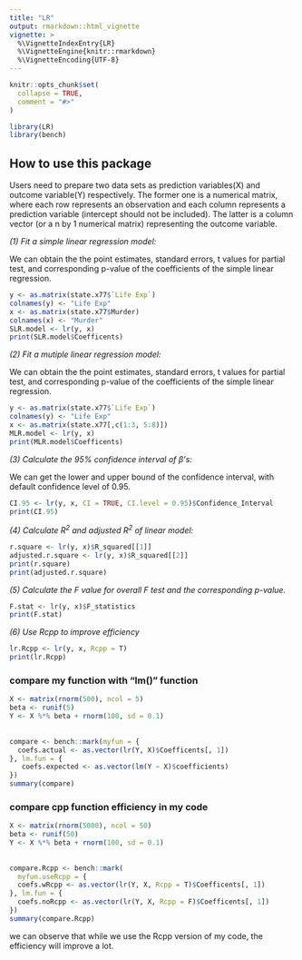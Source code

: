 ```yaml
---
title: "LR"
output: rmarkdown::html_vignette
vignette: >
  %\VignetteIndexEntry{LR}
  %\VignetteEngine{knitr::rmarkdown}
  %\VignetteEncoding{UTF-8}
---
```


```r
knitr::opts_chunk$set(
  collapse = TRUE,
  comment = "#>"
)
```

```r
library(LR)
library(bench)
```

## How to use this package

Users need to prepare two data sets as prediction variables(X) and outcome variable(Y) respectively. The former one is a numerical matrix, where each row represents an observation and each column represents a prediction variable (intercept should not be included). The latter is a column vector (or a n by 1 numerical matrix) representing the outcome variable. 

*(1) Fit a simple linear regression model:*

We can obtain the the point estimates, standard errors, t values for partial test, and corresponding p-value of the coefficients of the simple linear regression.

```r
y <- as.matrix(state.x77$`Life Exp`)
colnames(y) <- "Life Exp"
x <- as.matrix(state.x77$Murder)
colnames(x) <- "Murder"
SLR.model <- lr(y, x)
print(SLR.model$Coefficents)
```
*(2) Fit a mutiple linear regression model:*

We can obtain the the point estimates, standard errors, t values for partial test, and corresponding p-value of the coefficients of the simple linear regression.

```r
y <- as.matrix(state.x77$`Life Exp`)
colnames(y) <- "Life Exp"
x <- as.matrix(state.x77[,c(1:3, 5:8)])
MLR.model <- lr(y, x)
print(MLR.model$Coefficents)
```

*(3) Calculate the 95% confidence interval of $\beta$'s:*

We can get the lower and upper bound of the confidence interval, with default confidence level of 0.95.

```r
CI.95 <- lr(y, x, CI = TRUE, CI.level = 0.95)$Confidence_Interval
print(CI.95)
```

*(4) Calculate $R^2$ and adjusted $R^2$ of linear model:*

```r
r.square <- lr(y, x)$R_squared[[1]]
adjusted.r.square <- lr(y, x)$R_squared[[2]]
print(r.square)
print(adjusted.r.square)
```

*(5) Calculate the F value for overall F test and the corresponding p-value.*

```r
F.stat <- lr(y, x)$F_statistics
print(F.stat)
```
*(6) Use Rcpp to improve efficiency*

```r
lr.Rcpp <- lr(y, x, Rcpp = T)
print(lr.Rcpp)
```

### compare my function with "lm()" function
```r
X <- matrix(rnorm(500), ncol = 5)
beta <- runif(5)
Y <- X %*% beta + rnorm(100, sd = 0.1)
  
 
compare <- bench::mark(myfun = {
  coefs.actual <- as.vector(lr(Y, X)$Coefficents[, 1])
}, lm.fun = {
   coefs.expected <- as.vector(lm(Y ~ X)$coefficients)
})
summary(compare)
```

### compare cpp function efficiency in my code
```r
X <- matrix(rnorm(5000), ncol = 50)
beta <- runif(50)
Y <- X %*% beta + rnorm(100, sd = 0.1)
  
 
compare.Rcpp <- bench::mark(
  myfun.useRcpp = {
  coefs.wRcpp <- as.vector(lr(Y, X, Rcpp = T)$Coefficents[, 1])
}, lm.fun = {
  coefs.noRcpp <- as.vector(lr(Y, X, Rcpp = F)$Coefficents[, 1])
})
summary(compare.Rcpp)
```
we can observe that while we use the Rcpp version of my code, the efficiency will improve a lot.
